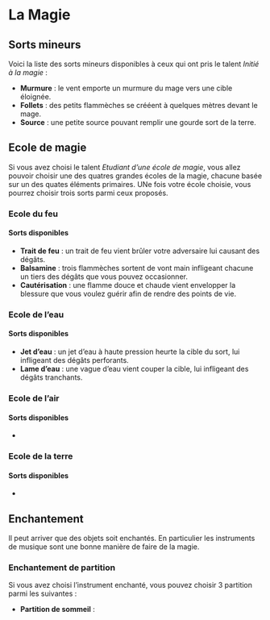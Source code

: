 # La Magie

## Sorts mineurs

Voici la liste des sorts mineurs disponibles à ceux qui ont pris le talent *Initié à la magie* :

- **Murmure** : le vent emporte un murmure du mage vers une cible éloignée. 
- **Follets** : des petits flammèches se crééent à quelques mètres devant le mage.
- **Source** : une petite source pouvant remplir une gourde sort de la terre.  

## Ecole de magie

Si vous avez choisi le talent *Etudiant d'une école de magie*, vous allez pouvoir choisir une des quatres grandes écoles de la magie, chacune basée sur un des quates éléments primaires. UNe fois votre école choisie, vous pourrez choisir trois sorts parmi ceux proposés.

### Ecole du feu

#### Sorts disponibles

- **Trait de feu** : un trait de feu vient brûler votre adversaire lui causant des dégâts.
- **Balsamine** : trois flammèches sortent de vont main infligeant chacune un tiers des dégâts que vous pouvez occasionner.
- **Cautérisation** : une flamme douce et chaude vient envelopper la blessure que vous voulez guérir afin de rendre des points de vie. 

### Ecole de l'eau 

#### Sorts disponibles

- **Jet d'eau** : un jet d'eau à haute pression heurte la cible du sort, lui infligeant des dégâts perforants.
- **Lame d'eau** : une vague d'eau vient couper la cible, lui infligeant des dégâts tranchants. 

### Ecole de l'air

#### Sorts disponibles

-

### Ecole de la terre

#### Sorts disponibles

-

## Enchantement

Il peut arriver que des objets soit enchantés. En particulier les instruments de musique sont une bonne manière de faire de la magie. 

### Enchantement de partition

Si vous avez choisi l'instrument enchanté, vous pouvez choisir 3 partition parmi les suivantes :

- **Partition de sommeil** : 